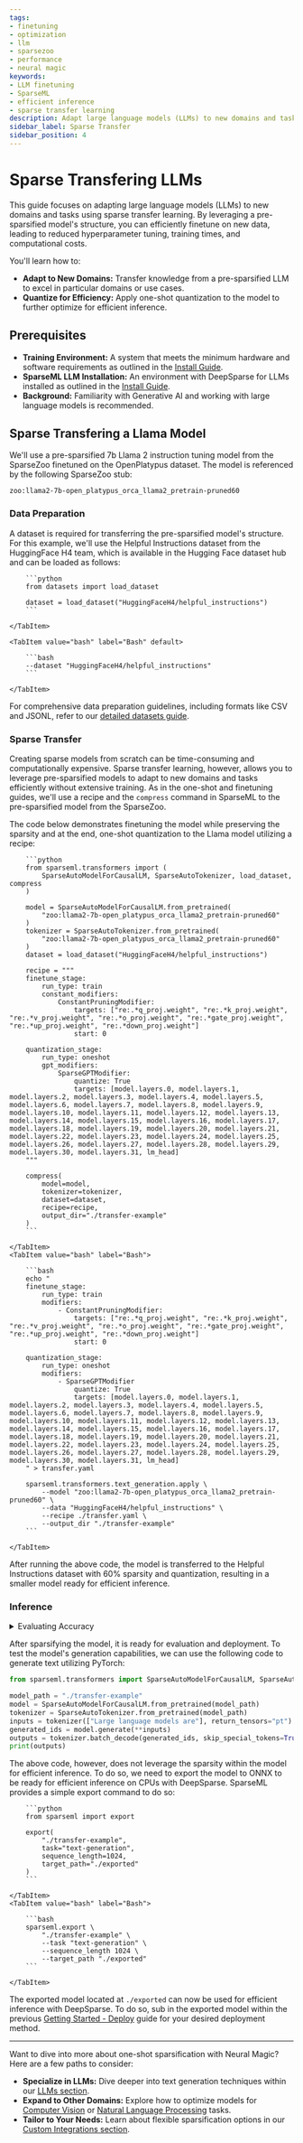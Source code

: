```yaml
---
tags:
- finetuning
- optimization
- llm
- sparsezoo
- performance
- neural magic
keywords:
- LLM finetuning
- SparseML
- efficient inference
- sparse transfer learning
description: Adapt large language models (LLMs) to new domains and tasks using sparse transfer learning with Neural Magic's SparseML. Maintain accuracy while optimizing for efficiency.
sidebar_label: Sparse Transfer
sidebar_position: 4
---
```


# Sparse Transfering LLMs

This guide focuses on adapting large language models (LLMs) to new domains and tasks using sparse transfer learning.
By leveraging a pre-sparsified model's structure, you can efficiently finetune on new data, leading to reduced hyperparameter tuning, training times, and computational costs.

You'll learn how to:

- <b>Adapt to New Domains:</b> Transfer knowledge from a pre-sparsified LLM to excel in particular domains or use cases.
- <b>Quantize for Efficiency:</b> Apply one-shot quantization to the model to further optimize for efficient inference.

## Prerequisites

- <b>Training Environment:</b> A system that meets the minimum hardware and software requirements as outlined in the [Install Guide](./install/#prerequisites).
- <b>SparseML LLM Installation:</b> An environment with DeepSparse for LLMs installed as outlined in the [Install Guide](./install#llms---causal-language-modeling).
- <b>Background:</b> Familiarity with Generative AI and working with large language models is recommended.

## Sparse Transfering a Llama Model

We'll use a pre-sparsified 7b Llama 2 instruction tuning model from the SparseZoo finetuned on the OpenPlatypus dataset.
The model is referenced by the following SparseZoo stub:
```text
zoo:llama2-7b-open_platypus_orca_llama2_pretrain-pruned60
```

### Data Preparation

A dataset is required for transferring the pre-sparsified model's structure.
For this example, we'll use the Helpful Instructions dataset from the HuggingFace H4 team, which is available in the Hugging Face dataset hub and can be loaded as follows:

<Tabs>
    <TabItem value="python" label="Python" default>

        ```python
        from datasets import load_dataset

        dataset = load_dataset("HuggingFaceH4/helpful_instructions")
        ```

    </TabItem>

    <TabItem value="bash" label="Bash" default>

        ```bash
        --dataset "HuggingFaceH4/helpful_instructions"
        ```

    </TabItem>
</Tabs>

For comprehensive data preparation guidelines, including formats like CSV and JSONL, refer to our [detailed datasets guide](../llms/data).

### Sparse Transfer

Creating sparse models from scratch can be time-consuming and computationally expensive.
Sparse transfer learning, however, allows you to leverage pre-sparsified models to adapt to new domains and tasks efficiently without extensive training.
As in the one-shot and finetuning guides, we'll use a recipe and the `compress` command in SparseML to the pre-sparsified model from the SparseZoo.

The code below demonstrates finetuning the model while preserving the sparsity and at the end, one-shot quantization to the Llama model utilizing a recipe:


<Tabs>
    <TabItem value="python" label="Python" default>

        ```python
        from sparseml.transformers import (
            SparseAutoModelForCausalLM, SparseAutoTokenizer, load_dataset, compress
        )

        model = SparseAutoModelForCausalLM.from_pretrained(
            "zoo:llama2-7b-open_platypus_orca_llama2_pretrain-pruned60"
        )
        tokenizer = SparseAutoTokenizer.from_pretrained(
            "zoo:llama2-7b-open_platypus_orca_llama2_pretrain-pruned60"
        )
        dataset = load_dataset("HuggingFaceH4/helpful_instructions")

        recipe = """
        finetune_stage:
            run_type: train
            constant_modifiers:
                ConstantPruningModifier:
                    targets: ["re:.*q_proj.weight", "re:.*k_proj.weight", "re:.*v_proj.weight", "re:.*o_proj.weight", "re:.*gate_proj.weight", "re:.*up_proj.weight", "re:.*down_proj.weight"]
                    start: 0

        quantization_stage:
            run_type: oneshot
            gpt_modifiers:
                SparseGPTModifier:
                    quantize: True
                    targets: [model.layers.0, model.layers.1, model.layers.2, model.layers.3, model.layers.4, model.layers.5, model.layers.6, model.layers.7, model.layers.8, model.layers.9, model.layers.10, model.layers.11, model.layers.12, model.layers.13, model.layers.14, model.layers.15, model.layers.16, model.layers.17, model.layers.18, model.layers.19, model.layers.20, model.layers.21, model.layers.22, model.layers.23, model.layers.24, model.layers.25, model.layers.26, model.layers.27, model.layers.28, model.layers.29, model.layers.30, model.layers.31, lm_head]
        """

        compress(
            model=model,
            tokenizer=tokenizer,
            dataset=dataset,
            recipe=recipe,
            output_dir="./transfer-example"
        )
        ```

    </TabItem>
    <TabItem value="bash" label="Bash">

        ```bash
        echo "
        finetune_stage:
            run_type: train
            modifiers:
                - ConstantPruningModifier:
                    targets: ["re:.*q_proj.weight", "re:.*k_proj.weight", "re:.*v_proj.weight", "re:.*o_proj.weight", "re:.*gate_proj.weight", "re:.*up_proj.weight", "re:.*down_proj.weight"]
                    start: 0

        quantization_stage:
            run_type: oneshot
            modifiers:
                - SparseGPTModifier
                    quantize: True
                    targets: [model.layers.0, model.layers.1, model.layers.2, model.layers.3, model.layers.4, model.layers.5, model.layers.6, model.layers.7, model.layers.8, model.layers.9, model.layers.10, model.layers.11, model.layers.12, model.layers.13, model.layers.14, model.layers.15, model.layers.16, model.layers.17, model.layers.18, model.layers.19, model.layers.20, model.layers.21, model.layers.22, model.layers.23, model.layers.24, model.layers.25, model.layers.26, model.layers.27, model.layers.28, model.layers.29, model.layers.30, model.layers.31, lm_head]
        " > transfer.yaml

        sparseml.transformers.text_generation.apply \
            --model "zoo:llama2-7b-open_platypus_orca_llama2_pretrain-pruned60" \
            --data "HuggingFaceH4/helpful_instructions" \
            --recipe ./transfer.yaml \
            --output_dir "./transfer-example"
        ```

    </TabItem>
</Tabs>

After running the above code, the model is transferred to the Helpful Instructions dataset with 60% sparsity and quantization, resulting in a smaller model ready for efficient inference.

### Inference

<details>
    <summary>Evaluating Accuracy</summary>

    Evaluating the model's accuracy is important to ensure it meets the desired performance requirements.
    To do so, we can use the following code to evaluate the model's perplexity on a sample dataset:
    <Tabs>
        <TabItem value="python" label="Python" default>

            ```python
            from sparseml import evaluate

            evaluate(
                "./transfer-example",
                datasets="openai_humaneval",
                integration="perplexity"
            )
            ```

        </TabItem>
        <TabItem value="bash" label="Bash">

            ```bash
            sparseml.evaluate \
                "./transfer-example" \
                --datasets "openai_humaneval" \
                --integration "perplexity"
            ```

        </TabItem>
    </Tabs>

</details>

After sparsifying the model, it is ready for evaluation and deployment.
To test the model's generation capabilities, we can use the following code to generate text utilizing PyTorch:

```python
from sparseml.transformers import SparseAutoModelForCausalLM, SparseAutoTokenizer

model_path = "./transfer-example"
model = SparseAutoModelForCausalLM.from_pretrained(model_path)
tokenizer = SparseAutoTokenizer.from_pretrained(model_path)
inputs = tokenizer(["Large language models are"], return_tensors="pt")
generated_ids = model.generate(**inputs)
outputs = tokenizer.batch_decode(generated_ids, skip_special_tokens=True)
print(outputs)
```

The above code, however, does not leverage the sparsity within the model for efficient inference.
To do so, we need to export the model to ONNX to be ready for efficient inference on CPUs with DeepSparse.
SparseML provides a simple export command to do so:

<Tabs>
    <TabItem value="python" label="Python" default>

        ```python
        from sparseml import export

        export(
            "./transfer-example",
            task="text-generation",
            sequence_length=1024,
            target_path="./exported"
        )
        ```

    </TabItem>
    <TabItem value="bash" label="Bash">

        ```bash
        sparseml.export \
            "./transfer-example" \
            --task "text-generation" \
            --sequence_length 1024 \
            --target_path "./exported"
        ```

    </TabItem>
</Tabs>

The exported model located at `./exported` can now be used for efficient inference with DeepSparse.
To do so, sub in the exported model within the previous [Getting Started - Deploy](./deploy) guide for your desired deployment method.

---

Want to dive into more about one-shot sparsification with Neural Magic? Here are a few paths to consider:

- <b>Specialize in LLMs:</b> Dive deeper into text generation techniques within our [LLMs section](../llms).
- <b>Expand to Other Domains:</b> Explore how to optimize models for [Computer Vision](../computer-vision) or [Natural Language Processing](../nlp) tasks.
- <b>Tailor to Your Needs:</b> Learn about flexible sparsification options in our [Custom Integrations section](../custom-integrations).
